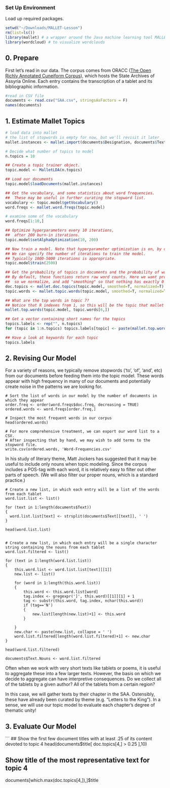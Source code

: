 ### Set Up Environment

Load up required packages.

```r
setwd("~/Downloads/MALLET-Lesson")
rm(list=ls())
library(mallet) # a wrapper around the Java machine learning tool MALLET
library(wordcloud) # to visualize wordclouds
```

## 0. Prepare

First let's read in our data. The corpus comes from ORACC ([The Open Richly Annotated Cuneiform Corpus](http://oracc.museum.upenn.edu)), which hosts the State Archives of Assyria Online. Each entry contains the transcription of a tablet and its bibliographic information.

```r
#read in CSV file
documents <- read.csv("SAA.csv", stringsAsFactors = F)
names(documents)
```

## 1. Estimate Mallet Topics

```r

# load data into mallet
# the list of stopwords is empty for now, but we'll revisit it later
mallet.instances <- mallet.import(documents$Designation, documents$Text, "Data/stoplist.csv", FALSE, token.regexp="[\\p{L}']+")

# Decide what number of topics to model
n.topics = 10

## Create a topic trainer object.
topic.model <- MalletLDA(n.topics)

## Load our documents
topic.model$loadDocuments(mallet.instances)

## Get the vocabulary, and some statistics about word frequencies.
##  These may be useful in further curating the stopword list.
vocabulary <- topic.model$getVocabulary()
word.freqs <- mallet.word.freqs(topic.model)

# examine some of the vocabulary
word.freqs[1:10,]

## Optimize hyperparameters every 10 iterations, 
##  after 200 burn-in iterations.
topic.model$setAlphaOptimization(10, 200)

## Now train a model. Note that hyperparameter optimization is on, by default.
## We can specify the number of iterations to train the model.
## Typically 1000-5000 iterations is appropriate.
topic.model$train(2500)

## Get the probability of topics in documents and the probability of words in topics.
## By default, these functions return raw word counts. Here we want probabilities, 
##  so we normalize, and add "smoothing" so that nothing has exactly 0 probability.
doc.topics <- mallet.doc.topics(topic.model, smoothed=T, normalized=T)
topic.words <- mallet.topic.words(topic.model, smoothed=T, normalized=T)

## What are the top words in topic 7?
## Notice that R indexes from 1, so this will be the topic that mallet called topic 6.
mallet.top.words(topic.model, topic.words[6,])

## Get a vector containing short names for the topics
topics.labels <- rep("", n.topics)
for (topic in 1:n.topics) topics.labels[topic] <- paste(mallet.top.words(topic.model, topic.words[topic,], num.top.words=5)$words, collapse=" ")

## Have a look at keywords for each topic
topics.labels
```

## 2. Revising Our Model

For a variety of reasons, we typically remove stopwords ('to', 'of', 'and', etc) from our documents before feeding them into the topic model. These words appear with high frequency in many of our documents and potentially create noise in the patterns we are looking for.

```
# Sort the list of words in our model by the number of documents in which they appear
order.freq <- order(word.freqs$doc.freq, decreasing = TRUE)
ordered.words <- word.freqs[order.freq,]

# Inspect the most frequent words in our corpus
head(ordered.words)

# For more comprehensive treatment, we can export our word list to a CSV.
# After inspecting that by hand, we may wish to add terms to the stopword file.
write.csv(ordered.words, 'Word-Frequencies.csv'
```

In his study of literary theme, Matt Jockers has suggested that it may be useful to include only nouns when topic modeling. Since the corpus includes a POS-tag with each word, it is relatively easy to filter out other parts of speech. (We will also filter our proper nouns, which is a standard practice.)

```
# Create a new list, in which each entry will be a list of the words from each tablet
word.list.list <- list()

for (text in 1:length(documents$Text))
{
  word.list.list[text] <- strsplit(documents$Text[[text]], ' ')
}

head(word.list.list)


# Create a new list, in which each entry will be a single character string containing the nouns from each tablet
word.list.filtered <- list()

for (text in 1:length(word.list.list))
{
    this.word.list <- word.list.list[text][[1]]
    new.list <- list()
    
    for (word in 1:length(this.word.list))
    {
        this.word <- this.word.list[word]
        tag.index <- gregexpr(']', this.word)[[1]][1] + 1
        tag <- substr(this.word, tag.index, nchar(this.word))
        if (tag=='N')
        {
            new.list[length(new.list)+1] <- this.word
        }
	
    }
    new.char <- paste(new.list, collapse = ' ')
    word.list.filtered[length(word.list.filtered)+1] <- new.char
}

head(word.list.filtered)

documents$Text.Nouns <- word.list.filtered
```

Often when we work with very short texts like tablets or poems, it is useful to aggregate these into a few larger texts. However, the basis on which we decide to aggregate can have interpretive consequences. Do we collect all of the tablets by a given author? All of the tablets from a certain region? 

In this case, we will gather texts by their chapter in the SAA. Ostensibly, these have already been curated by theme (e.g. "Letters to the King"). In a sense, we will use our topic model to evaluate each chapter's degree of thematic unity!

## 3. Evaluate Our Model

```
## Show the first few document titles with at least .25 of its content devoted to topic 4
head(documents$title[ doc.topics[4,] > 0.25 ],10)

## Show title of the most representative text for topic 4
documents[which.max(doc.topics[4,]),]$title
